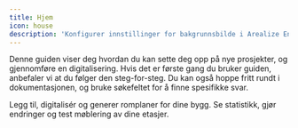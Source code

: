 ```yaml
---
title: Hjem
icon: house
description: 'Konfigurer innstillinger for bakgrunnsbilde i Arealize Engine.'
---
```


Denne guiden viser deg hvordan du kan sette deg opp på nye prosjekter, og gjennomføre en digitalisering. Hvis det er første gang du bruker guiden, anbefaler vi at du følger den steg-for-steg. Du kan også hoppe fritt rundt i dokumentasjonen, og bruke søkefeltet for å finne spesifikke svar.

<CardGroup cols={1}>
  <Card
    title="Dashboard"
    icon="house"
    href="/pages/dashboard/nytt-bygg/opprett-bygg"
  >
    Legg til, digitalisér og generer romplaner for dine bygg.
  </Card>
  <Card
    title="Engine"
    icon="pen"
    href="/pages/engine/dupliser-etasje"
  >
    Se statistikk, gjør endringer og test møblering av dine etasjer.
  </Card>
</CardGroup>